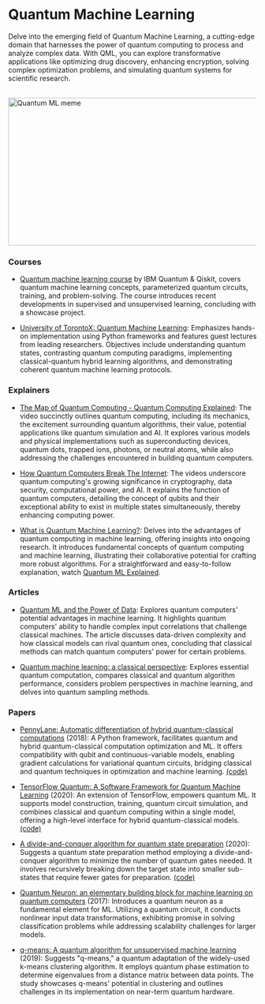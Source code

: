 # Quantum Machine Learning

Delve into the emerging field of Quantum Machine Learning, a cutting-edge domain that harnesses the power of quantum computing to process and analyze complex data. With QML, you can explore transformative applications like optimizing drug discovery, enhancing encryption, solving complex optimization problems, and simulating quantum systems for scientific research.

<br/>


<div style={{ position: "relative" }}>
  <Image
    src="/static/img/memes/quantumMeme.png"
    alt="Quantum ML meme"
    height="300"
    width="1000"
    priority
  />
</div>

### Courses

- [Quantum machine learning course](https://qiskit.org/learn/course/machine-learning-course) by IBM Quantum & Qiskit, covers quantum machine learning concepts, parameterized quantum circuits, training, and problem-solving. The course introduces recent developments in supervised and unsupervised learning, concluding with a showcase project.

- [University of TorontoX: Quantum Machine Learning](https://www.edx.org/learn/machine-learning/university-of-toronto-quantum-machine-learning): Emphasizes hands-on implementation using Python frameworks and features guest lectures from leading researchers. Objectives include understanding quantum states, contrasting quantum computing paradigms, implementing classical-quantum hybrid learning algorithms, and demonstrating coherent quantum machine learning protocols.

### Explainers

- [The Map of Quantum Computing - Quantum Computing Explained](https://www.youtube.com/watch?v=-UlxHPIEVqA): The video succinctly outlines quantum computing, including its mechanics, the excitement surrounding quantum algorithms, their value, potential applications like quantum simulation and AI. It explores various models and physical implementations such as superconducting devices, quantum dots, trapped ions, photons, or neutral atoms, while also addressing the challenges encountered in building quantum computers.

- [How Quantum Computers Break The Internet](https://www.youtube.com/watch?v=-UrdExQW0cs): The videos underscore quantum computing's growing significance in cryptography, data security, computational power, and AI. It explains the function of quantum computers, detailing the concept of qubits and their exceptional ability to exist in multiple states simultaneously, thereby enhancing computing power.

- [What is Quantum Machine Learning?](https://www.youtube.com/watch?v=j0DV_75LkFo): Delves into the advantages of quantum computing in machine learning, offering insights into ongoing research. It introduces fundamental concepts of quantum computing and machine learning, illustrating their collaborative potential for crafting more robust algorithms. For a straightforward and easy-to-follow explanation, watch  [Quantum ML Explained](https://www.youtube.com/watch?v=NqHKr9CGWJ0).



### Articles

- [Quantum ML and the Power of Data](https://blog.research.google/2021/06/quantum-machine-learning-and-power-of.html): Explores quantum computers' potential advantages in machine learning. It highlights quantum computers' ability to handle complex input correlations that challenge classical machines. The article discusses data-driven complexity and how classical models can rival quantum ones, concluding that classical methods can match quantum computers' power for certain problems.

- [Quantum machine learning: a classical perspective](https://royalsocietypublishing.org/doi/10.1098/rspa.2017.0551): Explores essential quantum computation, compares classical and quantum algorithm performance, considers problem perspectives in machine learning, and delves into quantum sampling methods.


### Papers

- [PennyLane: Automatic differentiation of hybrid quantum-classical computations](https://arxiv.org/abs/1811.04968v4) (2018): A Python framework, facilitates quantum and hybrid quantum-classical computation optimization and ML. It offers compatibility with qubit and continuous-variable models, enabling gradient calculations for variational quantum circuits, bridging classical and quantum techniques in optimization and machine learning. [(code)](https://github.com/PennyLaneAI/pennylane)

- [TensorFlow Quantum: A Software Framework for Quantum Machine Learning](https://arxiv.org/abs/2003.02989v2) (2020): An extension of TensorFlow, empowers quantum ML. It supports model construction, training, quantum circuit simulation, and combines classical and quantum computing within a single model, offering a high-level interface for hybrid quantum-classical models. [(code)](https://github.com/tensorflow/quantum)

- [A divide-and-conquer algorithm for quantum state preparation](https://arxiv.org/abs/2008.01511v2) (2020): Suggests a quantum state preparation method employing a divide-and-conquer algorithm to minimize the number of quantum gates needed. It involves recursively breaking down the target state into smaller sub-states that require fewer gates for preparation. [(code)](https://github.com/qclib/qclib)

- [Quantum Neuron: an elementary building block for machine learning on quantum computers](https://arxiv.org/abs/1711.11240v1) (2017): Introduces a quantum neuron as a fundamental element for ML. Utilizing a quantum circuit, it conducts nonlinear input data transformations, exhibiting promise in solving classification problems while addressing scalability challenges for larger models.

- [q-means: A quantum algorithm for unsupervised machine learning](https://arxiv.org/abs/1812.03584v2) (2019): Suggests "q-means," a quantum adaptation of the widely-used k-means clustering algorithm. It employs quantum phase estimation to determine eigenvalues from a distance matrix between data points. The study showcases q-means' potential in clustering and outlines challenges in its implementation on near-term quantum hardware.
 
